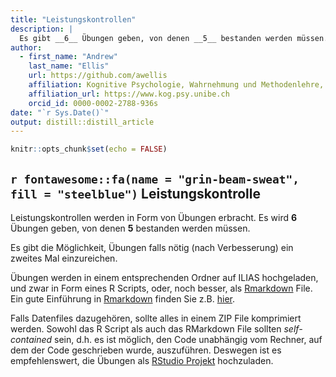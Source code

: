 ```yaml
---
title: "Leistungskontrollen"
description: |
  Es gibt __6__ Übungen geben, von denen __5__ bestanden werden müssen.
author:
  - first_name: "Andrew"
    last_name: "Ellis"
    url: https://github.com/awellis
    affiliation: Kognitive Psychologie, Wahrnehmung und Methodenlehre, Universität Bern 
    affiliation_url: https://www.kog.psy.unibe.ch
    orcid_id: 0000-0002-2788-936s
date: "`r Sys.Date()`"
output: distill::distill_article
---
```


```r
knitr::opts_chunk$set(echo = FALSE)
```


## `r fontawesome::fa(name = "grin-beam-sweat", fill = "steelblue")` Leistungskontrolle


Leistungskontrollen werden in Form von Übungen erbracht. Es wird __6__ Übungen geben, von denen
__5__ bestanden werden müssen. 

Es gibt die Möglichkeit, Übungen falls nötig (nach Verbesserung) ein zweites Mal einzureichen.

Übungen werden in einem entsprechenden Ordner auf ILIAS hochgeladen, und zwar in
Form eines R Scripts, oder, noch besser, als [Rmarkdown](rmarkdown.html) File.
<aside>
Ein gute Einführung in [Rmarkdown](https://rmarkdown.rstudio.com/) finden Sie z.B. [hier](https://rmd4sci.njtierney.com/).</aside>
Falls Datenfiles dazugehören, sollte alles in einem ZIP File komprimiert werden.
Sowohl das R Script als auch das RMarkdown File sollten _self-contained_ sein, d.h. es
ist möglich, den Code unabhängig vom Rechner, auf dem der Code geschrieben wurde, auszuführen. Deswegen ist
es empfehlenswert, die Übungen als [RStudio Projekt](https://support.rstudio.com/hc/en-us/articles/200526207-Using-Projects) hochzuladen.




